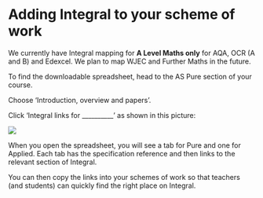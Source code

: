 # Adding Integral to your scheme of work

We currently have Integral mapping for **A Level Maths only** for AQA, OCR (A and B) and Edexcel. We plan to map WJEC and Further Maths in the future.

To find the downloadable spreadsheet, head to the AS Pure section of your course.

Choose 'Introduction, overview and papers'.

Click 'Integral links for \_\_\_\_\_\_\_\_\_\_' as shown in this picture:

![](images/integral%20links.png)

When you open the spreadsheet, you will see a tab for Pure and one for Applied. Each tab has the specification reference and then links to the relevant section of Integral.

You can then copy the links into your schemes of work so that teachers (and students) can quickly find the right place on Integral.
